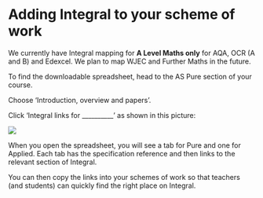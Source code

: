 # Adding Integral to your scheme of work

We currently have Integral mapping for **A Level Maths only** for AQA, OCR (A and B) and Edexcel. We plan to map WJEC and Further Maths in the future.

To find the downloadable spreadsheet, head to the AS Pure section of your course.

Choose 'Introduction, overview and papers'.

Click 'Integral links for \_\_\_\_\_\_\_\_\_\_' as shown in this picture:

![](images/integral%20links.png)

When you open the spreadsheet, you will see a tab for Pure and one for Applied. Each tab has the specification reference and then links to the relevant section of Integral.

You can then copy the links into your schemes of work so that teachers (and students) can quickly find the right place on Integral.
